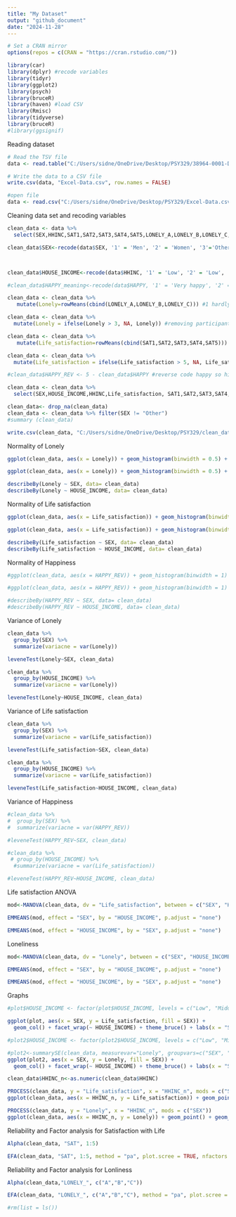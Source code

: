 ```yaml
---
title: "My Dataset"
output: "github_document"
date: "2024-11-28"
---
```

```r
# Set a CRAN mirror
options(repos = c(CRAN = "https://cran.rstudio.com/"))

```

```r
library(car)
library(dplyr) #recode variables
library(tidyr)
library(ggplot2)
library(psych)
library(bruceR)
library(haven) #load CSV
library(Rmisc)
library(tidyverse)
library(bruceR)
#library(ggsignif)
```
Reading dataset 
```r

# Read the TSV file
data <- read.table("C:/Users/sidne/OneDrive/Desktop/PSY329/38964-0001-Data.tsv", sep = "\t", header = TRUE, fill = TRUE, quote = "")

# Write the data to a CSV file
write.csv(data, "Excel-Data.csv", row.names = FALSE)

#open file
data <- read.csv("C:/Users/sidne/OneDrive/Desktop/PSY329/Excel-Data.csv")

```

Cleaning data set and recoding variables
```r
clean_data <- data %>%
  select(SEX,HHINC,SAT1,SAT2,SAT3,SAT4,SAT5,LONELY_A,LONELY_B,LONELY_C,RACEREC,AGE) 

clean_data$SEX<-recode(data$SEX, '1' = 'Men', '2' = 'Women', '3'='Other')



clean_data$HOUSE_INCOME<-recode(data$HHINC, '1' = 'Low', '2' = 'Low', '3'='Low','4'='Low','5'='Low','6'='Middle','7'='Middle','8'='Middle','9'='Middle','10'='Middle','11'='High','12'='High')

#clean_data$HAPPY_meaning<-recode(data$HAPPY, '1' = 'Very happy', '2' = 'Rather happy', '3'='Not very happy','4'='Not at all happy')

clean_data <- clean_data %>%
   mutate(Lonely=rowMeans(cbind(LONELY_A,LONELY_B,LONELY_C))) #1 hardly ever feel lonely to 5 often feel lonely 

clean_data <- clean_data %>%
  mutate(Lonely = ifelse(Lonely > 3, NA, Lonely)) #removing participants that responded don't know or refused the question

clean_data <- clean_data %>%
   mutate(Life_satisfaction=rowMeans(cbind(SAT1,SAT2,SAT3,SAT4,SAT5))) #1 strongly disagree to 5 strongly agree higher score = higher life satisfaction

clean_data <- clean_data %>%
  mutate(Life_satisfaction = ifelse(Life_satisfaction > 5, NA, Life_satisfaction))

#clean_data$HAPPY_REV <- 5 - clean_data$HAPPY #reverse code happy so higher number = happier

clean_data <- clean_data %>%
  select(SEX,HOUSE_INCOME,HHINC,Life_satisfaction, SAT1,SAT2,SAT3,SAT4,SAT5,Lonely, LONELY_A,LONELY_B,LONELY_C,RACEREC,AGE)

clean_data<- drop_na(clean_data)
clean_data <- clean_data %>% filter(SEX != "Other")
#summary (clean_data)

write.csv(clean_data, "C:/Users/sidne/OneDrive/Desktop/PSY329/clean_data.csv", row.names = FALSE)

```

Normality of Lonely
```r

ggplot(clean_data, aes(x = Lonely)) + geom_histogram(binwidth = 0.5) + facet_wrap(~SEX)+theme_classic() #between SEX

ggplot(clean_data, aes(x = Lonely)) + geom_histogram(binwidth = 0.5) + facet_wrap(~HOUSE_INCOME)+theme_classic() #between INCOME

describeBy(Lonely ~ SEX, data= clean_data)
describeBy(Lonely ~ HOUSE_INCOME, data= clean_data)
```

Normality of Life satisfaction
```r
ggplot(clean_data, aes(x = Life_satisfaction)) + geom_histogram(binwidth = 0.5) + facet_wrap(~SEX)+theme_classic()

ggplot(clean_data, aes(x = Life_satisfaction)) + geom_histogram(binwidth = 0.5) + facet_wrap(~HOUSE_INCOME)+theme_classic()

describeBy(Life_satisfaction ~ SEX, data= clean_data)
describeBy(Life_satisfaction ~ HOUSE_INCOME, data= clean_data)

```

Normality of Happiness
```r
#ggplot(clean_data, aes(x = HAPPY_REV)) + geom_histogram(binwidth = 1) + facet_wrap(~SEX)+theme_classic()

#ggplot(clean_data, aes(x = HAPPY_REV)) + geom_histogram(binwidth = 1) + facet_wrap(~HOUSE_INCOME)+theme_classic()

#describeBy(HAPPY_REV ~ SEX, data= clean_data)
#describeBy(HAPPY_REV ~ HOUSE_INCOME, data= clean_data)

```
Variance of Lonely
```r
clean_data %>%
  group_by(SEX) %>%
  summarize(variacne = var(Lonely))

leveneTest(Lonely~SEX, clean_data)

clean_data %>%
  group_by(HOUSE_INCOME) %>%
  summarize(variacne = var(Lonely))

leveneTest(Lonely~HOUSE_INCOME, clean_data)
```
Variance of Life satisfaction
```r
clean_data %>%
  group_by(SEX) %>%
  summarize(variacne = var(Life_satisfaction))

leveneTest(Life_satisfaction~SEX, clean_data)

clean_data %>%
  group_by(HOUSE_INCOME) %>%
  summarize(variacne = var(Life_satisfaction))

leveneTest(Life_satisfaction~HOUSE_INCOME, clean_data)

```
Variance of Happiness
```r
#clean_data %>%
#  group_by(SEX) %>%
#  summarize(variacne = var(HAPPY_REV))

#leveneTest(HAPPY_REV~SEX, clean_data)

#clean_data %>%
 # group_by(HOUSE_INCOME) %>%
  #summarize(variacne = var(Life_satisfaction))

#leveneTest(HAPPY_REV~HOUSE_INCOME, clean_data)
```
Life satisfaction ANOVA
```r
mod<-MANOVA(clean_data, dv = "Life_satisfaction", between = c("SEX", "HOUSE_INCOME")) 

EMMEANS(mod, effect = "SEX", by = "HOUSE_INCOME", p.adjust = "none")

EMMEANS(mod, effect = "HOUSE_INCOME", by = "SEX", p.adjust = "none")
```
Loneliness
```r
mod<-MANOVA(clean_data, dv = "Lonely", between = c("SEX", "HOUSE_INCOME")) 

EMMEANS(mod, effect = "SEX", by = "HOUSE_INCOME", p.adjust = "none")

EMMEANS(mod, effect = "HOUSE_INCOME", by = "SEX", p.adjust = "none")
```
Graphs
```r

#plot$HOUSE_INCOME <- factor(plot$HOUSE_INCOME, levels = c("Low", "Middle", "High"))

ggplot(plot, aes(x = SEX, y = Life_satisfaction, fill = SEX)) +
  geom_col() + facet_wrap(~ HOUSE_INCOME) + theme_bruce() + labs(x = "Sex", y = "Life Satisfaction",title= "Differences in Life Satisfaction") +guides(fill=FALSE)

#plot2$HOUSE_INCOME <- factor(plot2$HOUSE_INCOME, levels = c("Low", "Middle", "High"))

#plot2<-summarySE(clean_data, measurevar="Lonely", groupvars=c("SEX", "HOUSE_INCOME"))
ggplot(plot2, aes(x = SEX, y = Lonely, fill = SEX)) +
  geom_col() + facet_wrap(~ HOUSE_INCOME) + theme_bruce() + labs(x = "Sex", y = "Loneliness", title= "Differences in Loneliness" ) + guides(fill=FALSE)


```
```r
clean_data$HHINC_n<-as.numeric(clean_data$HHINC)

PROCESS(clean_data, y = "Life_satisfaction", x = "HHINC_n", mods = c("SEX"))
ggplot(clean_data, aes(x = HHINC_n, y = Life_satisfaction)) + geom_point() + geom_smooth() + theme_bruce() +facet_wrap("SEX")

PROCESS(clean_data, y = "Lonely", x = "HHINC_n", mods = c("SEX"))
ggplot(clean_data, aes(x = HHINC_n, y = Lonely)) + geom_point() + geom_smooth() + theme_bruce() +facet_wrap("SEX")

```
Reliability and Factor analysis for  Satisfaction with Life
```r
Alpha(clean_data, "SAT", 1:5) 

EFA(clean_data, "SAT", 1:5, method = "pa", plot.scree = TRUE, nfactors = c("parallel"))
```

Reliability and Factor analysis for Lonliness
```r

Alpha(clean_data,"LONELY_", c("A","B","C"))

EFA(clean_data, "LONELY_", c("A","B","C"), method = "pa", plot.scree = TRUE, nfactors = c("parallel"))
```


```r
#rm(list = ls())
```


